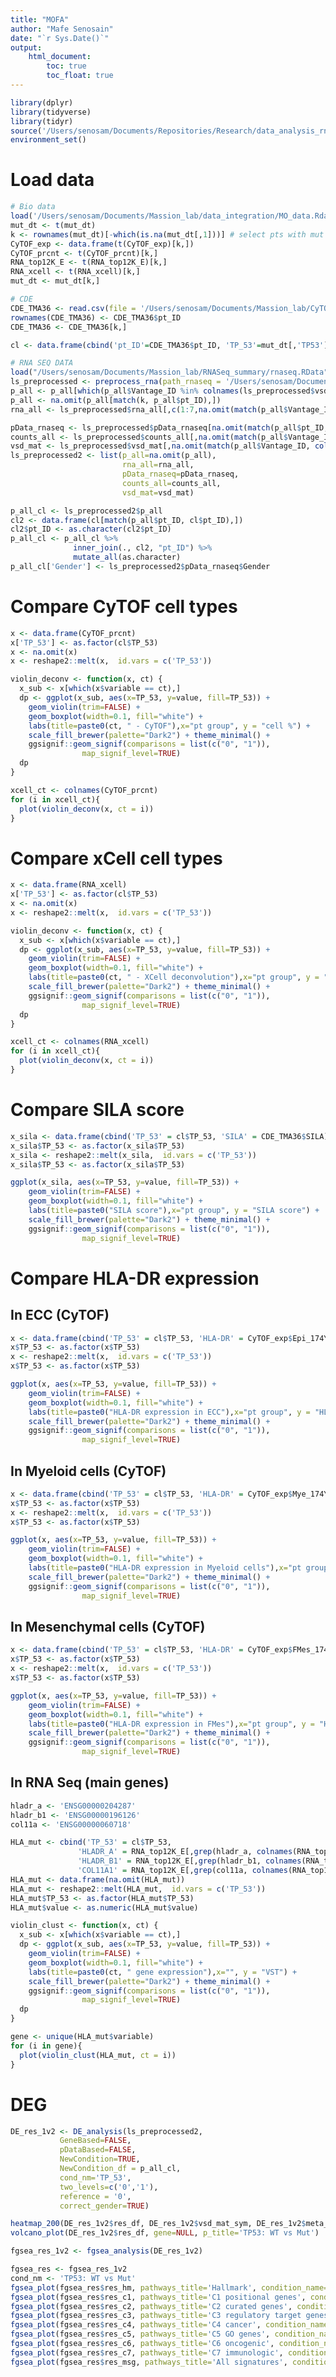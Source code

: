 ```yaml
---
title: "MOFA"
author: "Mafe Senosain"
date: "`r Sys.Date()`"
output:
    html_document:
        toc: true
        toc_float: true
---
```


```r
library(dplyr)
library(tidyverse)
library(tidyr)
source('/Users/senosam/Documents/Repositories/Research/data_analysis_rnaseq/R/30_DEGanalysis.R')
environment_set()
```


# Load data
```r
# Bio data
load('/Users/senosam/Documents/Massion_lab/data_integration/MO_data.Rdata')
mut_dt <- t(mut_dt)
k <- rownames(mut_dt)[-which(is.na(mut_dt[,1]))] # select pts with mut data only
CyTOF_exp <- data.frame(t(CyTOF_exp)[k,])
CyTOF_prcnt <- t(CyTOF_prcnt)[k,]
RNA_top12K_E <- t(RNA_top12K_E)[k,]
RNA_xcell <- t(RNA_xcell)[k,]
mut_dt <- mut_dt[k,]

# CDE
CDE_TMA36 <- read.csv(file = '/Users/senosam/Documents/Massion_lab/CyTOF_summary/CDE_TMA36_2020FEB25_SA.csv')
rownames(CDE_TMA36) <- CDE_TMA36$pt_ID
CDE_TMA36 <- CDE_TMA36[k,]

cl <- data.frame(cbind('pt_ID'=CDE_TMA36$pt_ID, 'TP_53'=mut_dt[,'TP53']))
```

```r
# RNA SEQ DATA
load("/Users/senosam/Documents/Massion_lab/RNASeq_summary/rnaseq.RData")
ls_preprocessed <- preprocess_rna(path_rnaseq = '/Users/senosam/Documents/Massion_lab/RNASeq_summary/rnaseq.RData', correct_batch = T, correct_gender = T)
p_all <- p_all[which(p_all$Vantage_ID %in% colnames(ls_preprocessed$vsd_mat)),]
p_all <- na.omit(p_all[match(k, p_all$pt_ID),])
rna_all <- ls_preprocessed$rna_all[,c(1:7,na.omit(match(p_all$Vantage_ID, colnames(ls_preprocessed$rna_all)[8:ncol(ls_preprocessed$rna_all)])))]

pData_rnaseq <- ls_preprocessed$pData_rnaseq[na.omit(match(p_all$pt_ID, ls_preprocessed$pData_rnaseq$pt_ID)),]
counts_all <- ls_preprocessed$counts_all[,na.omit(match(p_all$Vantage_ID, colnames(ls_preprocessed$counts_all)))]
vsd_mat <- ls_preprocessed$vsd_mat[,na.omit(match(p_all$Vantage_ID, colnames(ls_preprocessed$vsd_mat)))]
ls_preprocessed2 <- list(p_all=na.omit(p_all), 
                         rna_all=rna_all, 
                         pData_rnaseq=pData_rnaseq, 
                         counts_all=counts_all, 
                         vsd_mat=vsd_mat)

p_all_cl <- ls_preprocessed2$p_all
cl2 <- data.frame(cl[match(p_all$pt_ID, cl$pt_ID),])
cl2$pt_ID <- as.character(cl2$pt_ID)
p_all_cl <- p_all_cl %>% 
              inner_join(., cl2, "pt_ID") %>%
              mutate_all(as.character)
p_all_cl['Gender'] <- ls_preprocessed2$pData_rnaseq$Gender
```


# Compare CyTOF cell types
```r
x <- data.frame(CyTOF_prcnt)
x['TP_53'] <- as.factor(cl$TP_53)
x <- na.omit(x)
x <- reshape2::melt(x,  id.vars = c('TP_53'))

violin_deconv <- function(x, ct) {
  x_sub <- x[which(x$variable == ct),]
  dp <- ggplot(x_sub, aes(x=TP_53, y=value, fill=TP_53)) + 
    geom_violin(trim=FALSE) +
    geom_boxplot(width=0.1, fill="white") +
    labs(title=paste0(ct, " - CyTOF"),x="pt group", y = "cell %") +
    scale_fill_brewer(palette="Dark2") + theme_minimal() +
    ggsignif::geom_signif(comparisons = list(c("0", "1")),   
                map_signif_level=TRUE)
  dp
}

xcell_ct <- colnames(CyTOF_prcnt)
for (i in xcell_ct){
  plot(violin_deconv(x, ct = i))
}
```

# Compare xCell cell types
```r
x <- data.frame(RNA_xcell)
x['TP_53'] <- as.factor(cl$TP_53)
x <- na.omit(x)
x <- reshape2::melt(x,  id.vars = c('TP_53'))

violin_deconv <- function(x, ct) {
  x_sub <- x[which(x$variable == ct),]
  dp <- ggplot(x_sub, aes(x=TP_53, y=value, fill=TP_53)) + 
    geom_violin(trim=FALSE) +
    geom_boxplot(width=0.1, fill="white") +
    labs(title=paste0(ct, " - XCell deconvolution"),x="pt group", y = "Enrichment score") +
    scale_fill_brewer(palette="Dark2") + theme_minimal() +
    ggsignif::geom_signif(comparisons = list(c("0", "1")),   
                map_signif_level=TRUE)
  dp
}

xcell_ct <- colnames(RNA_xcell)
for (i in xcell_ct){
  plot(violin_deconv(x, ct = i))
}
```

# Compare SILA score
```r
x_sila <- data.frame(cbind('TP_53' = cl$TP_53, 'SILA' = CDE_TMA36$SILA))
x_sila$TP_53 <- as.factor(x_sila$TP_53)
x_sila <- reshape2::melt(x_sila,  id.vars = c('TP_53'))
x_sila$TP_53 <- as.factor(x_sila$TP_53)

ggplot(x_sila, aes(x=TP_53, y=value, fill=TP_53)) + 
    geom_violin(trim=FALSE) +
    geom_boxplot(width=0.1, fill="white") +
    labs(title=paste0("SILA score"),x="pt group", y = "SILA score") +
    scale_fill_brewer(palette="Dark2") + theme_minimal() +
    ggsignif::geom_signif(comparisons = list(c("0", "1")),   
                map_signif_level=TRUE)
```

# Compare HLA-DR expression

## In ECC (CyTOF)
```r
x <- data.frame(cbind('TP_53' = cl$TP_53, 'HLA-DR' = CyTOF_exp$Epi_174Yb_HLA.DR))
x$TP_53 <- as.factor(x$TP_53)
x <- reshape2::melt(x,  id.vars = c('TP_53'))
x$TP_53 <- as.factor(x$TP_53)

ggplot(x, aes(x=TP_53, y=value, fill=TP_53)) + 
    geom_violin(trim=FALSE) +
    geom_boxplot(width=0.1, fill="white") +
    labs(title=paste0("HLA-DR expression in ECC"),x="pt group", y = "HLA-DR expression") +
    scale_fill_brewer(palette="Dark2") + theme_minimal() +
    ggsignif::geom_signif(comparisons = list(c("0", "1")),   
                map_signif_level=TRUE)
```

## In Myeloid cells (CyTOF)
```r
x <- data.frame(cbind('TP_53' = cl$TP_53, 'HLA-DR' = CyTOF_exp$Mye_174Yb_HLA.DR))
x$TP_53 <- as.factor(x$TP_53)
x <- reshape2::melt(x,  id.vars = c('TP_53'))
x$TP_53 <- as.factor(x$TP_53)

ggplot(x, aes(x=TP_53, y=value, fill=TP_53)) + 
    geom_violin(trim=FALSE) +
    geom_boxplot(width=0.1, fill="white") +
    labs(title=paste0("HLA-DR expression in Myeloid cells"),x="pt group", y = "HLA-DR expression") +
    scale_fill_brewer(palette="Dark2") + theme_minimal() +
    ggsignif::geom_signif(comparisons = list(c("0", "1")),   
                map_signif_level=TRUE)
```

## In Mesenchymal cells (CyTOF)
```r
x <- data.frame(cbind('TP_53' = cl$TP_53, 'HLA-DR' = CyTOF_exp$FMes_174Yb_HLA.DR))
x$TP_53 <- as.factor(x$TP_53)
x <- reshape2::melt(x,  id.vars = c('TP_53'))
x$TP_53 <- as.factor(x$TP_53)

ggplot(x, aes(x=TP_53, y=value, fill=TP_53)) + 
    geom_violin(trim=FALSE) +
    geom_boxplot(width=0.1, fill="white") +
    labs(title=paste0("HLA-DR expression in FMes"),x="pt group", y = "HLA-DR expression") +
    scale_fill_brewer(palette="Dark2") + theme_minimal() +
    ggsignif::geom_signif(comparisons = list(c("0", "1")),   
                map_signif_level=TRUE)
```

## In RNA Seq (main genes)
```r
hladr_a <- 'ENSG00000204287'
hladr_b1 <- 'ENSG00000196126'
col11a <- 'ENSG00000060718'

HLA_mut <- cbind('TP_53' = cl$TP_53, 
               'HLADR_A' = RNA_top12K_E[,grep(hladr_a, colnames(RNA_top12K_E))], 
               'HLADR_B1' = RNA_top12K_E[,grep(hladr_b1, colnames(RNA_top12K_E))],
               'COL11A1' = RNA_top12K_E[,grep(col11a, colnames(RNA_top12K_E))])
HLA_mut <- data.frame(na.omit(HLA_mut))
HLA_mut <- reshape2::melt(HLA_mut,  id.vars = c('TP_53'))
HLA_mut$TP_53 <- as.factor(HLA_mut$TP_53) 
HLA_mut$value <- as.numeric(HLA_mut$value)

violin_clust <- function(x, ct) {
  x_sub <- x[which(x$variable == ct),]
  dp <- ggplot(x_sub, aes(x=TP_53, y=value, fill=TP_53)) + 
    geom_violin(trim=FALSE) +
    geom_boxplot(width=0.1, fill="white") +
    labs(title=paste0(ct, " gene expression"),x="", y = "VST") +
    scale_fill_brewer(palette="Dark2") + theme_minimal() +
    ggsignif::geom_signif(comparisons = list(c("0", "1")),   
                map_signif_level=TRUE)
  dp
}

gene <- unique(HLA_mut$variable)
for (i in gene){
  plot(violin_clust(HLA_mut, ct = i))
}
```

# DEG

```r
DE_res_1v2 <- DE_analysis(ls_preprocessed2, 
           GeneBased=FALSE, 
           pDataBased=FALSE,
           NewCondition=TRUE,
           NewCondition_df = p_all_cl,
           cond_nm='TP_53',
           two_levels=c('0','1'),
           reference = '0',
           correct_gender=TRUE)
```

```r
heatmap_200(DE_res_1v2$res_df, DE_res_1v2$vsd_mat_sym, DE_res_1v2$meta_data, DE_res_1v2$pData_rnaseq)
volcano_plot(DE_res_1v2$res_df, gene=NULL, p_title='TP53: WT vs Mut')
```

```r
fgsea_res_1v2 <- fgsea_analysis(DE_res_1v2)
```

```r
fgsea_res <- fgsea_res_1v2
cond_nm <- 'TP53: WT vs Mut'
fgsea_plot(fgsea_res$res_hm, pathways_title='Hallmark', condition_name= cond_nm)
fgsea_plot(fgsea_res$res_c1, pathways_title='C1 positional genes', condition_name= cond_nm)
fgsea_plot(fgsea_res$res_c2, pathways_title='C2 curated genes', condition_name= cond_nm)
fgsea_plot(fgsea_res$res_c3, pathways_title='C3 regulatory target genes', condition_name= cond_nm)
fgsea_plot(fgsea_res$res_c4, pathways_title='C4 cancer', condition_name= cond_nm)
fgsea_plot(fgsea_res$res_c5, pathways_title='C5 GO genes', condition_name= cond_nm)
fgsea_plot(fgsea_res$res_c6, pathways_title='C6 oncogenic', condition_name= cond_nm)
fgsea_plot(fgsea_res$res_c7, pathways_title='C7 immunologic', condition_name= cond_nm)
fgsea_plot(fgsea_res$res_msg, pathways_title='All signatures', condition_name= cond_nm)

```